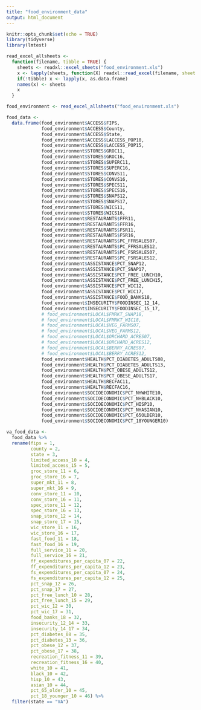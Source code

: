 ```yaml
---
title: "food_environment_data"
output: html_document
---
```


```r
knitr::opts_chunk$set(echo = TRUE)
library(tidyverse)
library(lmtest)
```

```r
read_excel_allsheets <-
  function(filename, tibble = TRUE) {
    sheets <- readxl::excel_sheets("food_environment.xls")
    x <- lapply(sheets, function(X) readxl::read_excel(filename, sheet = X))
    if(!tibble) x <- lapply(x, as.data.frame)
    names(x) <- sheets
    x
  }
```

```r
food_environment <- read_excel_allsheets("food_environment.xls")
```

```r
food_data <- 
  data.frame(food_environment$ACCESS$FIPS,
             food_environment$ACCESS$County,
             food_environment$ACCESS$State,
             food_environment$ACCESS$LACCESS_POP10,
             food_environment$ACCESS$LACCESS_POP15,
             food_environment$STORES$GROC11,
             food_environment$STORES$GROC16,
             food_environment$STORES$SUPERC11,
             food_environment$STORES$SUPERC16,
             food_environment$STORES$CONVS11,
             food_environment$STORES$CONVS16,
             food_environment$STORES$SPECS11,
             food_environment$STORES$SPECS16,
             food_environment$STORES$SNAPS12,
             food_environment$STORES$SNAPS17,
             food_environment$STORES$WICS11,
             food_environment$STORES$WICS16,
             food_environment$RESTAURANTS$FFR11,
             food_environment$RESTAURANTS$FFR16,
             food_environment$RESTAURANTS$FSR11,
             food_environment$RESTAURANTS$FSR16,
             food_environment$RESTAURANTS$PC_FFRSALES07,
             food_environment$RESTAURANTS$PC_FFRSALES12,
             food_environment$RESTAURANTS$PC_FSRSALES07,
             food_environment$RESTAURANTS$PC_FSRSALES12,
             food_environment$ASSISTANCE$PCT_SNAP12,
             food_environment$ASSISTANCE$PCT_SNAP17,
             food_environment$ASSISTANCE$PCT_FREE_LUNCH10,
             food_environment$ASSISTANCE$PCT_FREE_LUNCH15,
             food_environment$ASSISTANCE$PCT_WIC12,
             food_environment$ASSISTANCE$PCT_WIC17,
             food_environment$ASSISTANCE$FOOD_BANKS18,
             food_environment$INSECURITY$FOODINSEC_12_14,
             food_environment$INSECURITY$FOODINSEC_15_17,
             # food_environment$LOCAL$FMRKT_SNAP18, 
             # food_environment$LOCAL$FMRKT_WIC18,
             # food_environment$LOCAL$VEG_FARMS07,
             # food_environment$LOCAL$VEG_FARMS12,
             # food_environment$LOCAL$ORCHARD_ACRES07,
             # food_environment$LOCAL$ORCHARD_ACRES12,
             # food_environment$LOCAL$BERRY_ACRES07,
             # food_environment$LOCAL$BERRY_ACRES12,
             food_environment$HEALTH$PCT_DIABETES_ADULTS08,
             food_environment$HEALTH$PCT_DIABETES_ADULTS13,
             food_environment$HEALTH$PCT_OBESE_ADULTS12,
             food_environment$HEALTH$PCT_OBESE_ADULTS17,
             food_environment$HEALTH$RECFAC11,
             food_environment$HEALTH$RECFAC16,
             food_environment$SOCIOECONOMIC$PCT_NHWHITE10,
             food_environment$SOCIOECONOMIC$PCT_NHBLACK10,
             food_environment$SOCIOECONOMIC$PCT_HISP10,
             food_environment$SOCIOECONOMIC$PCT_NHASIAN10,
             food_environment$SOCIOECONOMIC$PCT_65OLDER10,
             food_environment$SOCIOECONOMIC$PCT_18YOUNGER10)
```

```r
va_food_data <- 
  food_data %>% 
  rename(fips = 1,
         county = 2, 
         state = 3,
         limited_access_10 = 4,
         limited_access_15 = 5,
         groc_store_11 = 6,
         groc_store_16 = 7,
         super_mkt_11 = 8,
         super_mkt_16 = 9,
         conv_store_11 = 10,
         conv_store_16 = 11, 
         spec_store_11 = 12,
         spec_store_16 = 13,
         snap_store_12 = 14, 
         snap_store_17 = 15,
         wic_store_11 = 16,
         wic_store_16 = 17,
         fast_food_11 = 18,
         fast_food_16 = 19,
         full_service_11 = 20,
         full_service_16 = 21,
         ff_expenditures_per_capita_07 = 22,
         ff_expenditures_per_capita_12 = 23,
         fs_expenditures_per_capita_07 = 24, 
         fs_expenditures_per_capita_12 = 25,
         pct_snap_12 = 26, 
         pct_snap_17 = 27,
         pct_free_lunch_10 = 28,
         pct_free_lunch_15 = 29,
         pct_wic_12 = 30, 
         pct_wic_17 = 31,
         food_banks_18 = 32,
         insecurity_12_14 = 33,
         insecurity_14_17 = 34,
         pct_diabetes_08 = 35, 
         pct_diabetes_13 = 36,
         pct_obese_12 = 37,
         pct_obese_17 = 38,
         recreation_fitness_11 = 39,
         recreation_fitness_16 = 40,
         white_10 = 41, 
         black_10 = 42, 
         hisp_10 = 43, 
         asian_10 = 44,
         pct_65_older_10 = 45,
         pct_18_younger_10 = 46) %>% 
  filter(state == "VA")
```
